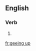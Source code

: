 ==English==

===Verb===
{{head|en|present participle}}

# {{present participle of|gee up|lang=en}}

[[fr:geeing up]]